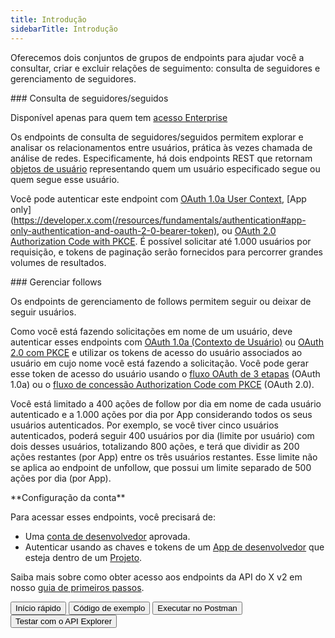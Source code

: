 ```yaml
---
title: Introdução
sidebarTitle: Introdução
---
```



Oferecemos dois conjuntos de grupos de endpoints para ajudar você a consultar, criar e excluir relações de seguimento: consulta de seguidores e gerenciamento de seguidores.

<div id="follows-lookup">
  ### Consulta de seguidores/seguidos
</div>

Disponível apenas para quem tem [acesso Enterprise](/pt-BR/x-api/getting-started/about-x-api)

Os endpoints de consulta de seguidores/seguidos permitem explorar e analisar os relacionamentos entre usuários, prática às vezes chamada de análise de redes. Especificamente, há dois endpoints REST que retornam [objetos de usuário](/pt-BR/x-api/fundamentals/data-dictionary#user) representando quem um usuário especificado segue ou quem segue esse usuário.

Você pode autenticar este endpoint com [OAuth 1.0a User Context](/pt-BR/resources/fundamentals/authentication), \[App only]\(https://developer.x.com(/resources/fundamentals/authentication#app-only-authentication-and-oauth-2-0-bearer-token), ou [OAuth 2.0 Authorization Code with PKCE](pt-BR/resources/fundamentals/authentication#oauth-2-0-authorization-code-flow-with-pkce-2). É possível solicitar até 1.000 usuários por requisição, e tokens de paginação serão fornecidos para percorrer grandes volumes de resultados.
 

<div id="manage-follows">
  ### Gerenciar follows
</div>

Os endpoints de gerenciamento de follows permitem seguir ou deixar de seguir usuários.

Como você está fazendo solicitações em nome de um usuário, deve autenticar esses endpoints com [OAuth 1.0a (Contexto de Usuário)](/pt-BR/resources/fundamentals/authentication) ou [OAuth 2.0 com PKCE](pt-BR/resources/fundamentals/authentication#oauth-2-0-authorization-code-flow-with-pkce-2) e utilizar os tokens de acesso do usuário associados ao usuário em cujo nome você está fazendo a solicitação. Você pode gerar esse token de acesso do usuário usando o [fluxo OAuth de 3 etapas](/pt-BR/resources/fundamentals/authentication#obtaining-access-tokens-using-3-legged-oauth-flow) (OAuth 1.0a) ou o [fluxo de concessão Authorization Code com PKCE](/pt-BR/resources/fundamentals/authentication#how-to-connect-to-endpoints-using-oauth-2-0-authorization-code-flow-with-pkce) (OAuth 2.0).

Você está limitado a 400 ações de follow por dia em nome de cada usuário autenticado e a 1.000 ações por dia por App considerando todos os seus usuários autenticados. Por exemplo, se você tiver cinco usuários autenticados, poderá seguir 400 usuários por dia (limite por usuário) com dois desses usuários, totalizando 800 ações, e terá que dividir as 200 ações restantes (por App) entre os três usuários restantes. Esse limite não se aplica ao endpoint de unfollow, que possui um limite separado de 500 ações por dia (por App).

<Note>
  **Configuração da conta**

  Para acessar esses endpoints, você precisará de:

  - Uma [conta de desenvolvedor](https://developer.x.com/en/portal/petition/essential/basic-info) aprovada.
  - Autenticar usando as chaves e tokens de um [App de desenvolvedor](/pt-BR/resources/fundamentals/developer-apps) que esteja dentro de um [Projeto](/pt-BR/resources/fundamentals/projects).
</Note>

Saiba mais sobre como obter acesso aos endpoints da API do X v2 em nosso [guia de primeiros passos](/pt-BR/x-api/getting-started/getting-access).

<div class="flex space-x-2">
  <Button href="/pt-BR/x-api/users/follows/quickstart">
    Início rápido
  </Button>

  <Button href="https://github.com/xdevplatform/Twitter-API-v2-sample-code">
    Código de exemplo
  </Button>

  <Button href="https://app.getpostman.com/run-collection/9956214-784efcda-ed4c-4491-a4c0-a26470a67400">
    Executar no Postman
  </Button>

  <Button href="https://developer.x.com/apitools/api?endpoint=%2F2%2Fusers%2F%7Bid%7D%2Ffollowers&method=get">
    Testar com o API Explorer
  </Button>
</div>